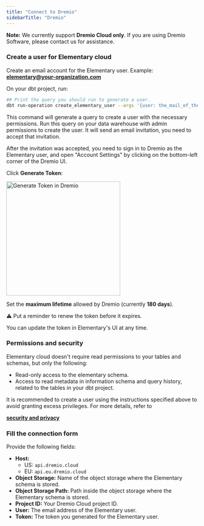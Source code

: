 ```yaml
---
title: "Connect to Dremio"
sidebarTitle: "Dremio"
---
```






**Note:** We currently support **Dremio Cloud only**. If you are using Dremio Software, please contact us for assistance.

### Create a user for Elementary cloud

Create an email account for the Elementary user. 
Example: **elementary@your-organization.com**

On your dbt project, run:

```bash
## Print the query you should run to generate a user.
dbt run-operation create_elementary_user --args '{user: the_mail_of_the_elementary_user}'
```

This command will generate a query to create a user with the necessary permissions. Run this query on your data warehouse with admin permissions to create the user. It will send an email invitation, you need to accept that invitation.  

After the invitation was accepted, you need to sign in to Dremio as the Elementary user, and open "Account Settings" by clicking on the bottom-left corner of the Dremio UI.

Click **Generate Token**:

<Frame>
  <div>
    <img
      src="https://res.cloudinary.com/do5hrgokq/image/upload/v1757332259/dremio-token_cgdkeg.png"
      alt="Generate Token in Dremio"
        height="300"
    />
  </div>
</Frame>

Set the **maximum lifetime** allowed by Dremio (currently **180 days**).

⚠️ Put a reminder to renew the token before it expires.

You can update the token in Elementary's UI at any time.

### Permissions and security

Elementary cloud doesn't require read permissions to your tables and schemas, but only the following:

- Read-only access to the elementary schema.
- Access to read metadata in information schema and query history, related to the tables in your dbt project.

It is recommended to create a user using the instructions specified above to avoid granting excess privileges. For more details, refer to

[**security and privacy**](https://docs.elementary-data.com/cloud/general/security-and-privacy)

### Fill the connection form

Provide the following fields:

- **Host:**
    - US: `api.dremio.cloud`
    - EU: `api.eu.dremio.cloud`
- **Object Storage:** Name of the object storage where the Elementary schema is stored.
- **Object Storage Path:** Path inside the object storage where the Elementary schema is stored.
- **Project ID:** Your Dremio Cloud project ID.
- **User:** The email address of the Elementary user.
- **Token:** The token you generated for the Elementary user.


<OnboardingHelp />
